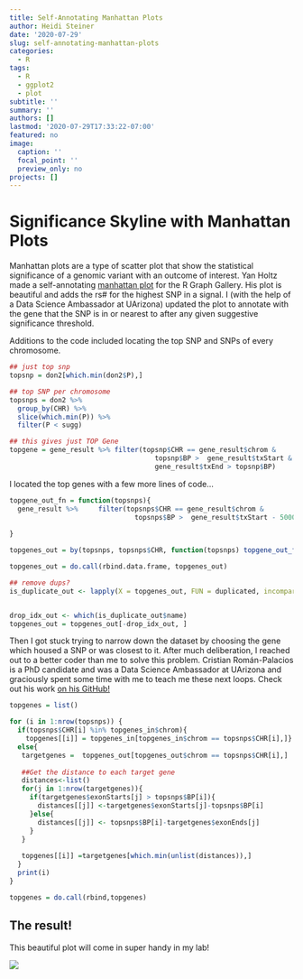 ```yaml
---
title: Self-Annotating Manhattan Plots
author: Heidi Steiner
date: '2020-07-29'
slug: self-annotating-manhattan-plots
categories:
  - R
tags:
  - R
  - ggplot2
  - plot
subtitle: ''
summary: ''
authors: []
lastmod: '2020-07-29T17:33:22-07:00'
featured: no
image:
  caption: ''
  focal_point: ''
  preview_only: no
projects: []
---
```


# Significance Skyline with Manhattan Plots

Manhattan plots are a type of scatter plot that show the statistical significance of a genomic variant with an outcome of interest. 
Yan Holtz made a self-annotating [manhattan plot](https://www.r-graph-gallery.com/101_Manhattan_plot.html) for the R Graph Gallery. His plot is beautiful and adds the rs# for the highest SNP in a signal. I (with the help of a Data Science Ambassador at UArizona) updated the plot to annotate with the gene that the SNP is in or nearest to after any given suggestive significance threshold. 

Additions to the code included locating the top SNP and SNPs of every chromosome. 
```r
## just top snp
topsnp = don2[which.min(don2$P),]

## top SNP per chromosome
topsnps = don2 %>%  
  group_by(CHR) %>% 
  slice(which.min(P)) %>% 
  filter(P < sugg)

## this gives just TOP Gene
topgene = gene_result %>% filter(topsnp$CHR == gene_result$chrom & 
                                    topsnp$BP >  gene_result$txStart &
                                    gene_result$txEnd > topsnp$BP)
```

I located the top genes with a few more lines of code... 
```r
topgene_out_fn = function(topsnps){
  gene_result %>%     filter(topsnps$CHR == gene_result$chrom &
                               topsnps$BP >  gene_result$txStart - 500000 &                                     gene_result$txEnd + 500000 > topsnps$BP)
  
}

topgenes_out = by(topsnps, topsnps$CHR, function(topsnps) topgene_out_fn(topsnps))

topgenes_out = do.call(rbind.data.frame, topgenes_out)

## remove dups? 
is_duplicate_out <- lapply(X = topgenes_out, FUN = duplicated, incomparables = FALSE)


drop_idx_out <- which(is_duplicate_out$name)
topgenes_out = topgenes_out[-drop_idx_out, ]

```

Then I got stuck trying to narrow down the dataset by choosing the gene which housed a SNP or was closest to it. After much deliberation, I reached out to a better coder than me to solve this problem. Cristian Román-Palacios is a PhD candidate and was a Data Science Ambassador at UArizona and graciously spent some time with me to teach me these next loops. Check out his work [on his GitHub!](https://github.com/cromanpa94)

```r
topgenes = list()

for (i in 1:nrow(topsnps)) {
  if(topsnps$CHR[i] %in% topgenes_in$chrom){
    topgenes[[i]] = topgenes_in[topgenes_in$chrom == topsnps$CHR[i],]}
  else{
   targetgenes =  topgenes_out[topgenes_out$chrom == topsnps$CHR[i],]
   
   ##Get the distance to each target gene
   distances<-list()
   for(j in 1:nrow(targetgenes)){
     if(targetgenes$exonStarts[j] > topsnps$BP[i]){
       distances[[j]] <-targetgenes$exonStarts[j]-topsnps$BP[i]
     }else{
       distances[[j]] <- topsnps$BP[i]-targetgenes$exonEnds[j]
     }
   }
   
   topgenes[[i]] =targetgenes[which.min(unlist(distances)),]
  }
  print(i) 
}

topgenes = do.call(rbind,topgenes)

```

## The result! 
This beautiful plot will come in super handy in my lab! 

![](manhattan.png)